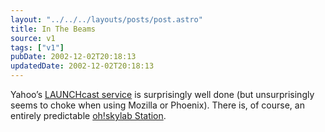 ```yaml
---
layout: "../../../layouts/posts/post.astro"
title: In The Beams
source: v1
tags: ["v1"]
pubDate: 2002-12-02T20:18:13
updatedDate: 2002-12-02T20:18:13
---
```


Yahoo&#8217;s [LAUNCHcast service][1] is surprisingly well done (but unsurprisingly seems to choke when using Mozilla or Phoenix). There is, of course, an entirely predictable [oh!skylab Station][2].

[1]: http://launch.yahoo.com/ "Yahoo: LAUNCHcast"
[2]: http://launch.yahoo.com/launchcast/play/?clientStationID=0&p=0&m=0&d=1223491278 "LAUNCHcast: ohskylab's Station (Featuring Juan Atkins, The Breeders, Tortoise, Stereolab, The Pixies, Portishead, DJ Shadow, Beastie Boys, Future Sound Of London, Squarepusher)"
